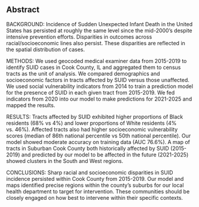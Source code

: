 ## Abstract

BACKGROUND: 
Incidence of Sudden Unexpected Infant Death in the United States has persisted at roughly the same level since the mid-2000's despite intensive prevention efforts.
Disparities in outcomes across racial/socioeconomic lines also persist.
These disparities are reflected in the spatial distribution of cases.

METHODS: 
We used geocoded medical examiner data from 2015-2019 to identify SUID cases in Cook County, IL and aggregated them to census tracts as the unit of analysis. 
We compared demographics and socioeconomic factors in tracts affected by SUID versus those unaffected.
We used social vulnerability indicators from 2014 to train a prediction model for the presence of SUID in each given tract from 2015-2019.
We fed indicators from 2020 into our model to make predictions for 2021-2025 and mapped the results.

RESULTS: 
Tracts affected by SUID exhibited higher proportions of Black residents (68% vs 4%) and lower proportions of White residents (4% vs. 46%).
Affected tracts also had higher socioeconomic vulnerability scores (median of 86th national percentile vs 50th national percentile).
Our model showed moderate accuracy on training data (AUC 76.6%).
A map of tracts in Suburban Cook County both historically affected by SUID (2015-2019) and predicted by our model to be affected in the future (2021-2025) showed clusters in the South and West regions.

CONCLUSIONS: 
Sharp racial and socioeconomic disparities in SUID incidence persisted within Cook County from 2015-2019.
Our model and maps identified precise regions within the county's suburbs for our local health department to target for intervention.
These communities should be closely engaged on how best to intervene within their specific contexts.